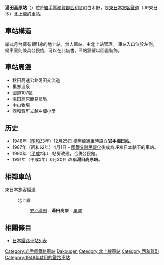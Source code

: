{{noteTA
|T=zh-tw:湯田高原車站;zh-hk:湯田高原站;zh-cn:湯田高原站;
|1=zh-tw:湯田高原車站;zh-hk:湯田高原站;zh-cn:湯田高原站;}}
{{日本車站資訊
|公司色 = green
|站名 = 湯田高原站
|圖片 = Yudakogen-Sta01.JPG
|pxl = 250px
|圖片說明 = 站房
|日文原名 = ゆだ高原
|平假名 = ゆだこうげん
|羅馬拼音 = Yuda-Kōgen
|電報略號 = ユコ
|所屬公司 = [[東日本旅客鐵道|東日本旅客鐵道]]（JR東日本）
|所在地 = [[岩手縣|岩手縣]][[和賀郡|和賀郡]][[西和賀町|西和賀町]]白木野67地割
|啟用年月日 = 1948年12月25日
|車站構造 = 地面車站
|月台配置 = 2面2線
|所屬路線 = {{Color|#754C9B|■}}[[北上線|北上線]]
|前一站 = [[安心湯田車站|安心湯田]]
|前一站距離 = 3.9
|後一站距離 = 5.2
|後一站 = [[黑澤車站_(秋田縣橫手市)|黑澤]]
|距離 = 39.1
|起站 = [[北上車站|北上]]
|備註 = 1991年以前稱為岩手湯田站。
}}
'''湯田高原站'''（{{jpn|j=ゆだ高原駅|hg=ゆだこうげんえき|rm=Yuda-kōgen eki|f=y}}）位於[[岩手縣|岩手縣]][[和賀郡|和賀郡]][[西和賀町|西和賀町]]白木野，是[[東日本旅客鐵道|東日本旅客鐵道]]（JR東日本）[[北上線|北上線]]的車站。

== 車站構造 ==
岸式月台擁有1面1線的地上站。無人車站，由北上站管理。
車站入口位於左側，候車室則兼具公民館，可以在此借書。車站牆壁以圖畫裝飾。

==車站周邊==
*秋田高速公路湯田交流道
*巢鄉溫泉
*國道107號
*湯田高原簡易郵局
*中山牧場
*西和賀町立越中畑小學

==历史==
*1948年（[[昭和|昭和]]23年）12月25日 横黑線通車時設立'''岩手湯田站'''。
*1987年（昭和62年）4月1日 - [[國鐵分割民營化|國鐵分割民營化]]後成為JR東日本轄下的車站。
*1990年（[[平成|平成]]2年） 站房改建，合併公民館。
*1991年（平成3年）6月20日 改稱'''湯田高原站'''。

==相鄰車站==
; 東日本旅客鐵道
: {{Color|#754C9B|■}}北上線
:: [[安心湯田站|安心湯田]]－'''湯田高原'''－[[黑澤站_(秋田縣橫手市)|黑澤]]

==相關條目==
*[[日本鐵路車站列表|日本鐵路車站列表]]

{{北上線}}

{{DEFAULTSORT:Yuda-Kogen}}
[[Category:岩手縣鐵路車站|Category:岩手縣鐵路車站]]
[[Category:日本鐵路車站_Yu|Dakougen]]
[[Category:北上線車站|Category:北上線車站]]
[[Category:西和賀町|Category:西和賀町]]
[[Category:1948年啟用的鐵路車站|Category:1948年啟用的鐵路車站]]